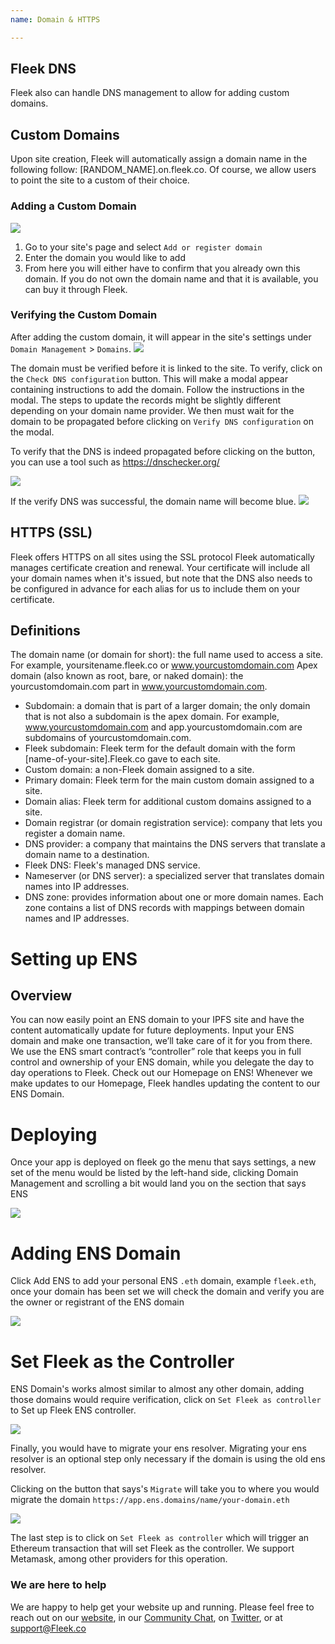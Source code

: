 ```yaml
---
name: Domain & HTTPS

---
```


## Fleek DNS
Fleek also can handle DNS management to allow for adding custom domains.
## Custom Domains
 Upon site creation, Fleek will automatically assign a domain name in the following follow: [RANDOM_NAME].on.fleek.co.
 Of course, we allow users to point the site to a custom of their choice.

### Adding a Custom Domain 

![](images/addCustomDomain.png)

1. Go to your site's page and select `Add or register domain`
2. Enter the domain you would like to add
3. From here you will either have to confirm that you already own this domain. If you do not own the domain name and that it is available, you can buy it through Fleek.

### Verifying the Custom Domain
After adding the custom domain, it will appear in the site's settings under `Domain Management` > `Domains`.
![](images/checkdns.png)

The domain must be verified before it is linked to the site. To verify, click on the `Check DNS configuration` button. This will make a modal appear containing instructions to add the domain.
Follow the instructions in the modal. The steps to update the records might be slightly different depending on your domain name provider.
We then must wait for the domain to be propagated before clicking on `Verify DNS configuration` on the modal.

To verify that the DNS is indeed propagated before clicking on the button, you can use a tool such as <https://dnschecker.org/>

![](images/verifydns.png)

If the verify DNS was successful, the domain name will become blue.
![](images/finished-add-domain.png)

## HTTPS (SSL)
Fleek offers HTTPS on all sites using the SSL protocol 
Fleek automatically manages certificate creation and renewal. Your certificate will include all your domain names when it's issued, but note that the DNS also needs to be configured in advance for each alias for us to include them on your certificate.

## Definitions
The domain name (or domain for short): the full name used to access a site. For example, yoursitename.fleek.co or www.yourcustomdomain.com Apex domain (also known as root, bare, or naked domain): the yourcustomdomain.com part in www.yourcustomdomain.com.
* Subdomain: a domain that is part of a larger domain; the only domain that is not also a subdomain is the apex domain. For example, www.yourcustomdomain.com and app.yourcustomdomain.com are subdomains of yourcustomdomain.com.
* Fleek subdomain: Fleek term for the default domain with the form [name-of-your-site].Fleek.co gave to each site.
* Custom domain: a non-Fleek domain assigned to a site.
* Primary domain: Fleek term for the main custom domain assigned to a site.
* Domain alias: Fleek term for additional custom domains assigned to a site.
* Domain registrar (or domain registration service): company that lets you register a domain name.
* DNS provider: a company that maintains the DNS servers that translate a domain name to a destination.
* Fleek DNS: Fleek's managed DNS service.
* Nameserver (or DNS server): a specialized server that translates domain names into IP addresses.
* DNS zone: provides information about one or more domain names. Each zone contains a list of DNS records with mappings between domain names and IP addresses.

# Setting up ENS

## Overview

You can now easily point an ENS domain to your IPFS site and have the content automatically update for future deployments. Input your ENS domain and make one transaction, we’ll take care of it for you from there. We use the ENS smart contract’s “controller” role that keeps you in full control and ownership of your ENS domain, while you delegate the day to day operations to Fleek. Check out our Homepage on ENS! Whenever we make updates to our Homepage, Fleek handles updating the content to our ENS Domain.

# Deploying

Once your app is deployed on fleek go the menu that says settings, a new set of the menu would be listed by the left-hand side, clicking Domain Management and scrolling a bit would land you on the section that says ENS

![](images/ens1.png)


# Adding ENS Domain

Click Add ENS to add your personal ENS `.eth` domain, example `fleek.eth`, once your domain has been set we will check the domain and verify you are the owner or registrant of the ENS domain

![](images/ens2.png)

# Set Fleek as the Controller

ENS Domain's works almost similar to almost any other domain, adding those domains would require verification, click on `Set Fleek as controller` to Set up Fleek ENS controller.

![](images/ens3.png)

Finally, you would have to migrate your ens resolver. Migrating your ens resolver is an optional step only necessary if the domain is using the old ens resolver.

Clicking on the button that says's `Migrate` will take you to where you would migrate the domain `https://app.ens.domains/name/your-domain.eth`

![](images/ens4.png)

The last step is to click on `Set Fleek as controller` which will trigger an Ethereum transaction that will set Fleek as the controller. We support Metamask, among other providers for this operation.




### We are here to help

We are happy to help get your website up and running. Please feel free to reach out on our [website](https://Fleek.co), in our [Community Chat](https://join.slack.com/t/fleek-public/shared_invite/zt-bxna7y1d-PbVdut4rgHt5jM6Zjg9g9A), on [Twitter](https://twitter.com/FleekHQ), or at support@Fleek.co